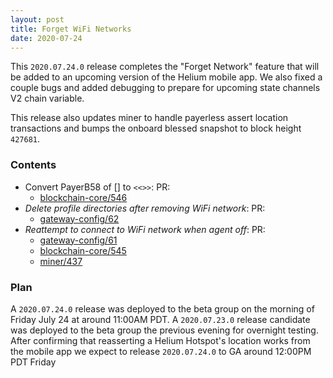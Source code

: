 ```yaml
---
layout: post
title: Forget WiFi Networks
date: 2020-07-24
---
```


This `2020.07.24.0` release completes the "Forget Network" feature that will be added to an upcoming
version of the Helium mobile app. We also fixed a couple bugs and added debugging to prepare for
upcoming state channels V2 chain variable.

This release also updates miner to handle payerless assert location transactions and bumps the
onboard blessed snapshot to block height `427681`.

### Contents

- Convert PayerB58 of [] to `<<>>`: PR:
  - [blockchain-core/546](https://github.com/helium/blockchain-core/pull/546)
- _Delete profile directories after removing WiFi network_: PR:
  - [gateway-config/62](https://github.com/helium/gateway-config/pull/62)
- _Reattempt to connect to WiFi network when agent off_: PR:
  - [gateway-config/61](https://github.com/helium/gateway-config/pull/61)
  - [blockchain-core/545](https://github.com/helium/blockchain-core/pull/545)
  - [miner/437](https://github.com/helium/miner/pull/437)

### Plan

A `2020.07.24.0` release was deployed to the beta group on the morning of Friday July 24 at around
11:00AM PDT. A `2020.07.23.0` release candidate was deployed to the beta group the previous evening
for overnight testing. After confirming that reasserting a Helium Hotspot's location works from the
mobile app we expect to release `2020.07.24.0` to GA around 12:00PM PDT Friday
